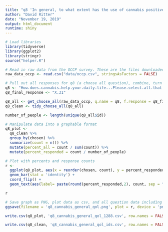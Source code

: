 ```yaml
---
title: "q8 'In general, to what extent has the use of cannabis positively impacted your quality of life?' (OCCP)"
author: "David Ritter"
date: "November 19, 2019"
output: html_document
runtime: shiny
---
```


```r
# Load libraries
library(tidyverse)
library(ggplot2)
library(stringr)
source("helper.R")
```

```r
# Read in raw data from the OCCP survey. These are the files downloaded from survey monkey saved as a .csv
raw_data_occp <- read.csv("data/occp.csv", stringsAsFactors = FALSE)
```

```r
# Pull out all responses for q8 (a choose all question), combine, turn into a tidy data format for further processing then determine 'question n'
q8 <- "How.does.cannabis.help.your.daily.life...Please.select.all.that.apply."
q8_final_response <- "X.31"

q8_all <- get_choose_all(raw_data_occp, q.name = q8, f.response = q8_final_response)
q8_clean <- tidy_choose_all(q8_all)

number_of_people <- length(unique(q8_all$id))
```

```r
# Manipulate data into a graphable format
q8_plot <-
  q8_clean %>%
  group_by(chosen) %>%
  summarize(count = n()) %>%
  mutate(percent_all = count / sum(count)) %>%
  mutate(percent_responded = count / number_of_people)
```

```r
# Plot with percents and response counts
r <- 
  ggplot(q8_plot, aes(x = reorder(chosen, count), y = percent_responded)) +
  geom_bar(stat = 'identity') +
  coord_flip() +
  geom_text(aes(label= paste(round(percent_responded,2), count, sep = "***")))

r
```

```r
# Save graph as PNG, plot data as csv, and all question data including response IDs as csv (save question n and N at end of plot file as "_x.x")
ggsave(filename = 'q8_cannabis_general_qol.png', plot = r, device = 'png')

write.csv(q8_plot, 'q8_cannabis_general_qol_1288.csv', row.names = FALSE)

write.csv(q8_clean, 'q8_cannabis_general_qol_ids.csv', row.names = FALSE)
```